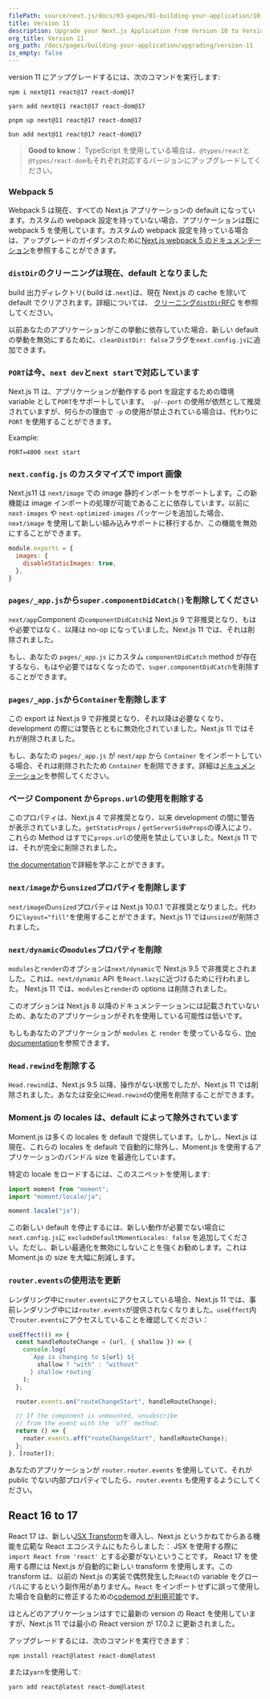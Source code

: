 ```yaml
---
filePath: source/next.js/docs/03-pages/01-building-your-application/10-upgrading/08-version-11.mdx
title: Version 11
description: Upgrade your Next.js Application from Version 10 to Version 11.
org_title: Version 11
org_path: /docs/pages/building-your-application/upgrading/version-11
is_empty: false
---
```


version 11 にアップグレードするには、次のコマンドを実行します:

```bash:Terminal
npm i next@11 react@17 react-dom@17
```

```bash:Terminal
yarn add next@11 react@17 react-dom@17
```

```bash:Terminal
pnpm up next@11 react@17 react-dom@17
```

```bash:Terminal
bun add next@11 react@17 react-dom@17
```

> **Good to know：** TypeScript を使用している場合は、`@types/react`と`@types/react-dom`もそれぞれ対応するバージョンにアップグレードしてください。

### Webpack 5

Webpack 5 は現在、すべての Next.js アプリケーションの default になっています。カスタムの webpack 設定を持っていない場合、アプリケーションは既に webpack 5 を使用しています。カスタムの webpack 設定を持っている場合は、アップグレードのガイダンスのために[Next.js webpack 5 のドキュメンテーション](/docs/messages/webpack5)を参照することができます。

### `distDir`のクリーニングは現在、default となりました

build 出力ディレクトリ( build は`.next`)は、現在 Next.js の cache を除いて default でクリアされます。詳細については、 [クリーニング`distDir`RFC](https://github.com/vercel/next.js/discussions/6009) を参照してください。

以前あなたのアプリケーションがこの挙動に依存していた場合、新しい default の挙動を無効にするために、`cleanDistDir: false`フラグを`next.config.js`に追加できます。

### `PORT`は今、`next dev`と`next start`で対応しています

Next.js 11 は、アプリケーションが動作する port を設定するための環境 variable として`PORT`をサポートしています。 `-p`/`--port` の使用が依然として推奨されていますが、何らかの理由で `-p` の使用が禁止されている場合は、代わりに `PORT` を使用することができます。

Example:

```
PORT=4000 next start
```

### `next.config.js` のカスタマイズで import 画像

Next.js11 は `next/image` での image 静的インポートをサポートします。この新機能は image インポートの処理が可能であることに依存しています。以前に `next-images` や `next-optimized-images` パッケージを追加した場合、 `next/image` を使用して新しい組み込みサポートに移行するか、この機能を無効にすることができます。

```js:next.config.js
module.exports = {
  images: {
    disableStaticImages: true,
  },
}
```

### `pages/_app.js`から`super.componentDidCatch()`を削除してください

`next/app`Component の`componentDidCatch`は Next.js 9 で非推奨となり、もはや必要ではなく、以降は no-op になっていました。Next.js 11 では、それは削除されました。

もし、あなたの `pages/_app.js` にカスタム `componentDidCatch` method が存在するなら、もはや必要ではなくなったので、`super.componentDidCatch`を削除することができます。

### `pages/_app.js`から`Container`を削除します

この export は Next.js 9 で非推奨となり、それ以降は必要なくなり、development の際には警告とともに無効化されていました。Next.js 11 ではそれが削除されました。

もし、あなたの `pages/_app.js` が `next/app` から `Container` をインポートしている場合、それは削除されたため `Container` を削除できます。詳細は[ドキュメンテーション](/docs/messages/app-container-deprecated)を参照してください。

### ページ Component から`props.url`の使用を削除する

このプロパティは、Next.js 4 で非推奨となり、以来 development の間に警告が表示されていました。`getStaticProps` / `getServerSideProps`の導入により、これらの Method はすでに`props.url`の使用を禁止していました。Next.js 11 では、それが完全に削除されました。

[the documentation](/docs/messages/URL-deprecated)で詳細を学ぶことができます。

### `next/image`から`unsized`プロパティを削除します

`next/image`の`unsized`プロパティは Next.js 10.0.1 で非推奨となりました。代わりに`layout="fill"`を使用することができます。Next.js 11 では`unsized`が削除されました。

### `next/dynamic`の`modules`プロパティを削除

`modules`と`render`のオプションは`next/dynamic`で Next.js 9.5 で非推奨とされました。これは、`next/dynamic` API を`React.lazy`に近づけるために行われました。 Next.js 11 では、`modules`と`render`の options は削除されました。

このオプションは Next.js 8 以降のドキュメンテーションには記載されていないため、あなたのアプリケーションがそれを使用している可能性は低いです。

もしもあなたのアプリケーションが `modules` と `render` を使っているなら、[the documentation](/docs/messages/next-dynamic-modules)を参照できます。

### `Head.rewind`を削除する

`Head.rewind`は、Next.js 9.5 以降、操作がない状態でしたが、Next.js 11 では削除されました。あなたは安全に`Head.rewind`の使用を削除することができます。

### Moment.js の locales は、default によって除外されています

Moment.js は多くの locales を default で提供しています。しかし、Next.js は現在、これらの locales を default で自動的に除外し、Moment.js を使用するアプリケーションのバンドル size を最適化しています。

特定の locale をロードするには、このスニペットを使用します:

```js
import moment from "moment";
import "moment/locale/ja";

moment.locale("ja");
```

この新しい default を停止するには、新しい動作が必要でない場合に `next.config.js`に `excludeDefaultMomentLocales: false` を追加してください。ただし、新しい最適化を無効にしないことを強くお勧めします。これは Moment.js の size を大幅に削減します。

### `router.events`の使用法を更新

レンダリング中に`router.events`にアクセスしている場合、Next.js 11 では、事前レンダリング中には`router.events`が提供されなくなりました。`useEffect`内で`router.events`にアクセスしていることを確認してください：

```js
useEffect(() => {
  const handleRouteChange = (url, { shallow }) => {
    console.log(
      `App is changing to ${url} ${
        shallow ? "with" : "without"
      } shallow routing`
    );
  };

  router.events.on("routeChangeStart", handleRouteChange);

  // If the component is unmounted, unsubscribe
  // from the event with the `off` method:
  return () => {
    router.events.off("routeChangeStart", handleRouteChange);
  };
}, [router]);
```

あなたのアプリケーションが `router.router.events` を使用していて、それが public でない内部プロパティでしたら、`router.events` も使用するようにしてください。

## React 16 to 17

React 17 は、新しい[JSX Transform](https://reactjs.org/blog/2020/09/22/introducing-the-new-jsx-transform.html)を導入し、Next.js というかねてからある機能を広範な React エコシステムにもたらしました： JSX を使用する際に `import React from 'react'` とする必要がないということです。 React 17 を使用する際には Next.js が自動的に新しい transform を使用します。この transform は、以前の Next.js の実装で偶然発生した`React`の variable をグローバルにするという副作用がありません。`React` をインポートせずに誤って使用した場合を自動的に修正するための[codemod が利用可能](/ja/javascript/next.js/v14/03-pages/01-building-your-application/10-upgrading/01-codemods#add-missing-react-import)です。

ほとんどのアプリケーションはすでに最新の version の React を使用していますが、Next.js 11 では最小の React version が 17.0.2 に更新されました。

アップグレードするには、次のコマンドを実行できます：

```
npm install react@latest react-dom@latest
```

または`yarn`を使用して:

```
yarn add react@latest react-dom@latest
```
